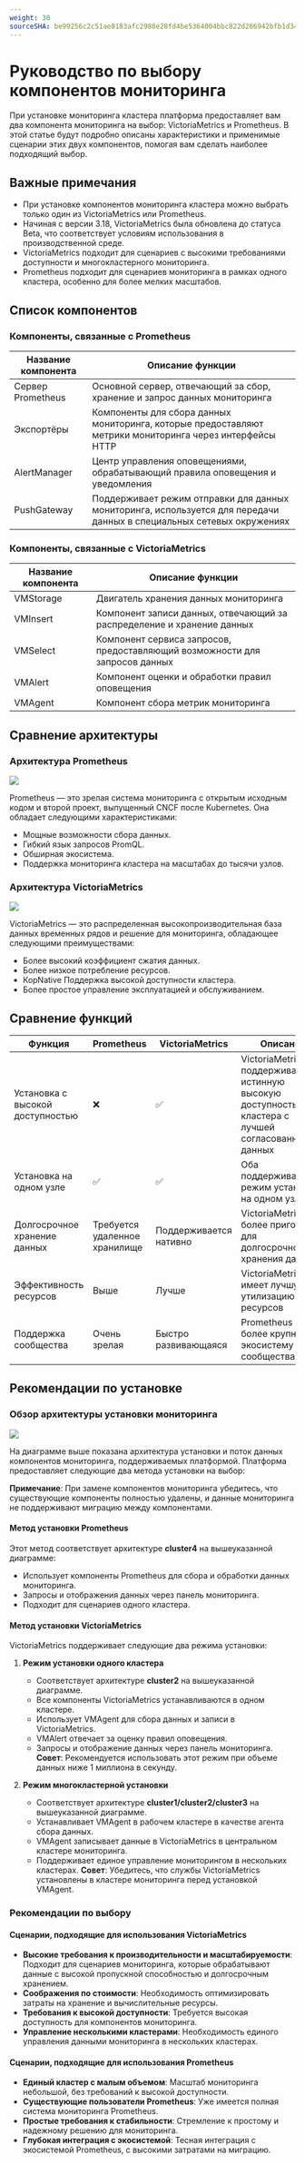 ```yaml
---
weight: 30
sourceSHA: be99256c2c51ae8183afc2988e28fd4be5364004bbc822d266942bfb1d34c279
---
```


# Руководство по выбору компонентов мониторинга

При установке мониторинга кластера платформа предоставляет вам два компонента мониторинга на выбор: VictoriaMetrics и Prometheus. В этой статье будут подробно описаны характеристики и применимые сценарии этих двух компонентов, помогая вам сделать наиболее подходящий выбор.

## Важные примечания

- При установке компонентов мониторинга кластера можно выбрать только один из VictoriaMetrics или Prometheus.
- Начиная с версии 3.18, VictoriaMetrics была обновлена до статуса Beta, что соответствует условиям использования в производственной среде.
- VictoriaMetrics подходит для сценариев с высокими требованиями доступности и многокластерного мониторинга.
- Prometheus подходит для сценариев мониторинга в рамках одного кластера, особенно для более мелких масштабов.

## Список компонентов

### Компоненты, связанные с Prometheus

| Название компонента   | Описание функции                                                                              |
| -------------------- | --------------------------------------------------------------------------------------------- |
| Сервер Prometheus    | Основной сервер, отвечающий за сбор, хранение и запрос данных мониторинга                    |
| Экспортёры           | Компоненты для сбора данных мониторинга, которые предоставляют метрики мониторинга через интерфейсы HTTP |
| AlertManager          | Центр управления оповещениями, обрабатывающий правила оповещения и уведомления                |
| PushGateway           | Поддерживает режим отправки для данных мониторинга, используется для передачи данных в специальных сетевых окружениях |

### Компоненты, связанные с VictoriaMetrics

| Название компонента | Описание функции                                                    |
| ------------------- | ------------------------------------------------------------------- |
| VMStorage           | Двигатель хранения данных мониторинга                                |
| VMInsert            | Компонент записи данных, отвечающий за распределение и хранение данных |
| VMSelect            | Компонент сервиса запросов, предоставляющий возможности для запросов данных |
| VMAlert             | Компонент оценки и обработки правил оповещения                      |
| VMAgent             | Компонент сбора метрик мониторинга                                   |

## Сравнение архитектуры

### Архитектура Prometheus

![](../../../../en/observability/monitor/assets/prometheus_flow.png)

Prometheus — это зрелая система мониторинга с открытым исходным кодом и второй проект, выпущенный CNCF после Kubernetes. Она обладает следующими характеристиками:

- Мощные возможности сбора данных.
- Гибкий язык запросов PromQL.
- Обширная экосистема.
- Поддержка мониторинга кластера на масштабах до тысячи узлов.

### Архитектура VictoriaMetrics

![](../../../../en/observability/monitor/assets/vm_flow.png)

VictoriaMetrics — это распределенная высокопроизводительная база данных временных рядов и решение для мониторинга, обладающее следующими преимуществами:

- Более высокий коэффициент сжатия данных.
- Более низкое потребление ресурсов.
- КорNative Поддержка высокой доступности кластера.
- Более простое управление эксплуатацией и обслуживанием.

## Сравнение функций

| Функция                    | Prometheus               | VictoriaMetrics        | Описание                                                                            |
| -------------------------- | ----------------------- | ---------------------- | ---------------------------------------------------------------------------------- |
| Установка с высокой доступностью | ❌                       | ✅                    | VictoriaMetrics поддерживает истинную высокую доступность кластера с лучшей согласованностью данных |
| Установка на одном узле    | ✅                       | ✅                    | Оба поддерживают режим установки на одном узле                                     |
| Долгосрочное хранение данных | Требуется удаленное хранилище | Поддерживается нативно | VictoriaMetrics более пригоден для долгосрочного хранения данных                    |
| Эффективность ресурсов      | Выше                    | Лучше                 | VictoriaMetrics имеет лучшую утилизацию ресурсов                                   |
| Поддержка сообщества        | Очень зрелая            | Быстро развивающаяся  | Prometheus имеет более крупную экосистему сообщества                              |

## Рекомендации по установке

### Обзор архитектуры установки мониторинга

![](../../../../en/observability/monitor/assets/vm_prometheus_flow.png)

На диаграмме выше показана архитектура установки и поток данных компонентов мониторинга, поддерживаемых платформой. Платформа предоставляет следующие два метода установки на выбор:

**Примечание**: При замене компонентов мониторинга убедитесь, что существующие компоненты полностью удалены, и данные мониторинга не поддерживают миграцию между компонентами.

#### Метод установки Prometheus

Этот метод соответствует архитектуре **cluster4** на вышеуказанной диаграмме:

- Использует компоненты Prometheus для сбора и обработки данных мониторинга.
- Запросы и отображения данных через панель мониторинга.
- Подходит для сценариев одного кластера.

#### Метод установки VictoriaMetrics

VictoriaMetrics поддерживает следующие два режима установки:

1. **Режим установки одного кластера**
   - Соответствует архитектуре **cluster2** на вышеуказанной диаграмме.
   - Все компоненты VictoriaMetrics устанавливаются в одном кластере.
   - Использует VMAgent для сбора данных и записи в VictoriaMetrics.
   - VMAlert отвечает за оценку правил оповещения.
   - Запросы и отображение данных через панель мониторинга.
     **Совет**: Рекомендуется использовать этот режим при объеме данных ниже 1 миллиона в секунду.

2. **Режим многокластерной установки**
   - Соответствует архитектуре **cluster1/cluster2/cluster3** на вышеуказанной диаграмме.
   - Устанавливает VMAgent в рабочем кластере в качестве агента сбора данных.
   - VMAgent записывает данные в VictoriaMetrics в центральном кластере мониторинга.
   - Поддерживает единое управление мониторингом в нескольких кластерах.
     **Совет**: Убедитесь, что службы VictoriaMetrics установлены в кластере мониторинга перед установкой VMAgent.

### Рекомендации по выбору

#### Сценарии, подходящие для использования VictoriaMetrics

- **Высокие требования к производительности и масштабируемости**: Подходит для сценариев мониторинга, которые обрабатывают данные с высокой пропускной способностью и долгосрочным хранением.
- **Соображения по стоимости**: Необходимость оптимизировать затраты на хранение и вычислительные ресурсы.
- **Требования к высокой доступности**: Требуется высокая доступность для компонентов мониторинга.
- **Управление несколькими кластерами**: Необходимость единого управления данными мониторинга в нескольких кластерах.

#### Сценарии, подходящие для использования Prometheus

- **Единый кластер с малым объемом**: Масштаб мониторинга небольшой, без требований к высокой доступности.
- **Существующие пользователи Prometheus**: Уже имеется полная система мониторинга Prometheus.
- **Простые требования к стабильности**: Стремление к простому и надежному решению для мониторинга.
- **Глубокая интеграция с экосистемой**: Тесная интеграция с экосистемой Prometheus, с высокими затратами на миграцию.
